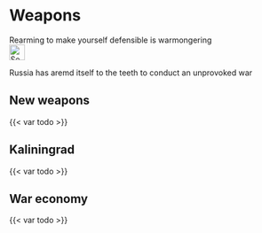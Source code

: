# Weapons {#sec-peace-weapons}

::: {.callout-caution title="Myth"}
Rearming to make yourself defensible is warmongering
[<br>![Search for topic in EUvsDisinfo](../all_common_img/EUvsDisinfo_400x240.jpg){height=2em}](https://euvsdisinfo.eu/disinformation-cases/?text=(arming%7Carms%7Cweapons)&sort=relevance)
:::

::: {.callout-tip title="Truth"}
Russia has aremd itself to the teeth to conduct an unprovoked war
:::

## New weapons

{{< var todo >}}


## Kaliningrad

{{< var todo >}}


## War economy

{{< var todo >}}


